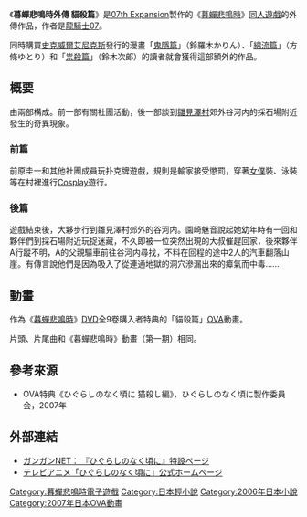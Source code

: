 {{noteTA
|T=zh-hans:寒蝉鸣泣之时外传 猫杀篇; zh-hant:暮蟬悲鳴時外傳 貓殺篇;
|1=zh-hans:寒蝉鸣泣之时; zh-hant:暮蟬悲鳴時;
}}
{{Infobox animanga/Headerofja
|標題=暮蟬悲鳴時外傳 貓殺篇   
|圖像= Higurashi_Extra_Nekogoroshi-hen.jpeg
|尺寸= 
|說明= 
|日文名稱=ひぐらしのなく頃に外伝 猫殺し編
|英文名稱= When They Cry – Higurashi Extra Nekogoroshi-hen     
|假名=ひぐらしのなくころにがいでん ねこごろしへん
|羅馬字= Higurashi no Naku Koro ni Gaiden Nekogoroshi-hen     
|類型= 恐怖、解謎
}}
{{Infobox animanga/Novel
|輕小說=暮蟬悲鳴時外傳 貓殺篇
|標題= 
|作者=龍騎士07
|插圖=[[鈴羅木かりん|鈴羅木かりん]]<br />[[方條ゆとり|方條ゆとり]]<br />[[鈴木次郎|鈴木次郎]]
|出版社={{flagicon|Japan}} [[史克威尔艾尼克斯|史克威爾艾尼克斯]]
|連載雜誌= 
|label= 
|發售日=2006年6月 
|開始= 
|結束= 
|冊數=全1卷 
|話數=全2話（前篇・後篇）
|其他=「[[暮蟬悲鳴時_鬼隱篇|鬼隱篇]]」、「[[暮蟬悲鳴時_綿流篇|綿流篇]]」和「[[暮蟬悲鳴時_祟殺篇|祟殺篇]]」各1卷3冊<br />同時購入者特典
}}
{{Infobox animanga/OVA
|標題= 
|原作= 
|導演=[[今千秋|今千秋]] 
|企畫= 
|系列構成= 
|腳本= 
|人物原案= 
|人物設定= [[坂井久太|坂井久太]]
|作畫監督= 
|機械設定= 
|音樂= 
|動畫製作={{flagicon|Japan}} [[STUDIO_DEEN|STUDIO DEEN]]
|製作=暮蟬悲鳴時製作委員會 
|發售日=2007年7月下旬
|開始= 
|結束= 
|話數= 
|其他=DVD（全9卷）購入特典 
}}
{{Infobox animanga/Footerofja}}  

《'''暮蟬悲鳴時外傳 貓殺篇'''》是[[07th_Expansion|07th Expansion]]製作的《[[暮蟬悲鳴時|暮蟬悲鳴時]]》[[同人遊戲|同人遊戲]]的外傳作品，作者是[[龍騎士07|龍騎士07]]。 

同時購買[[史克威尔艾尼克斯|史克威爾艾尼克斯]]發行的漫畫「[[暮蟬悲鳴時_鬼隱篇|鬼隱篇]]」（鈴羅木かりん）、「[[暮蟬悲鳴時_綿流篇|綿流篇]]」（方條ゆとり）和「[[暮蟬悲鳴時_祟殺篇|祟殺篇]]」（鈴木次郎）的讀者就會獲得這部額外的作品。

== 概要 ==
由兩部構成。前一部有關社團活動，後一部談到[[雛見澤村|雛見澤村]]郊外谷河内的採石場附近發生的奇異現象。   

=== 前篇 ===
前原圭一和其他社團成員玩扑克牌遊戲，規則是輸家接受懲罰，穿著[[女僕|女僕]]裝、泳裝等在村裡進行[[Cosplay|Cosplay]]遊行。

=== 後篇 ===
遊戲結束後，大夥步行到雛見澤村郊外的谷河内。園崎魅音說起她幼年時有一回和夥伴們到採石場附近玩捉迷藏，不久即被一位突然出現的大叔催趕回家，後來夥伴A行蹤不明，A的父親驅車前往谷河内尋找，不料在回程的途中2人的汽車翻落山崖。有傳言說他們是因為吸入了從連通地獄的洞穴滲漏出來的瘴氣而中毒……    

== 動畫 ==
作為《[[暮蟬悲鳴時_(動畫)|暮蟬悲鳴時]]》[[DVD|DVD]]全9卷購入者特典的「貓殺篇」[[OVA|OVA]]動畫。  

片頭、片尾曲和《暮蟬悲鳴時》動畫（第一期）相同。

== 參考來源 ==
* OVA特典《ひぐらしのなく頃に 猫殺し編》，ひぐらしのなく頃に製作委員会，2007年

== 外部連結 ==   
*[http://gangan.square-enix.co.jp/higurashi/ ガンガンNET： 『ひぐらしのなく頃に』特設ページ] {{Wayback|url=http://gangan.square-enix.co.jp/higurashi/ |date=20110301042631 }}
*[http://www.oyashirosama.com/web/top/ テレビアニメ「ひぐらしのなく頃に」公式ホームページ] {{Wayback|url=http://www.oyashirosama.com/web/top/ |date=20071111062322 }}
{{暮蟬悲鳴時}}

{{DEFAULTSORT:Higurashi no Naku Koro ni Nekogoroshi-hen}}
[[Category:暮蟬悲鳴時電子遊戲|Category:暮蟬悲鳴時電子遊戲]]
[[Category:日本輕小說|Category:日本輕小說]]
[[Category:2006年日本小說|Category:2006年日本小說]]
[[Category:2007年日本OVA動畫|Category:2007年日本OVA動畫]]